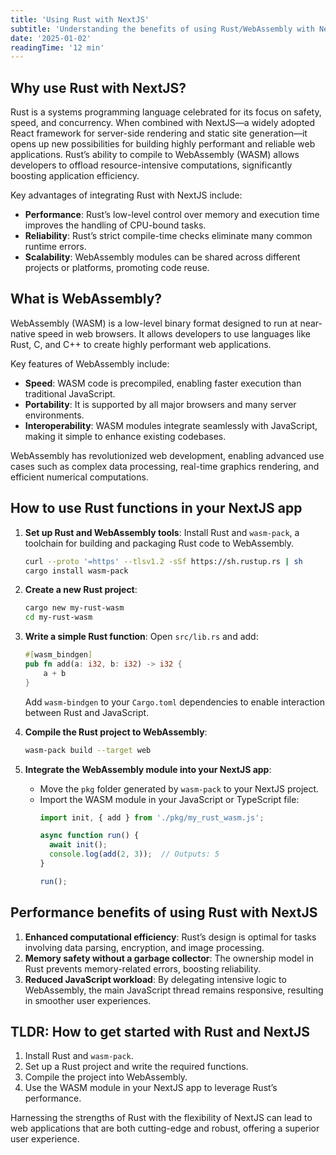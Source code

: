 ```yaml
---
title: 'Using Rust with NextJS'
subtitle: 'Understanding the benefits of using Rust/WebAssembly with NextJS'
date: '2025-01-02'
readingTime: '12 min'
---
```


## Why use Rust with NextJS?

Rust is a systems programming language celebrated for its focus on safety, speed, and concurrency. When combined with NextJS—a widely adopted React framework for server-side rendering and static site generation—it opens up new possibilities for building highly performant and reliable web applications. Rust’s ability to compile to WebAssembly (WASM) allows developers to offload resource-intensive computations, significantly boosting application efficiency.

Key advantages of integrating Rust with NextJS include:

- **Performance**: Rust’s low-level control over memory and execution time improves the handling of CPU-bound tasks.
- **Reliability**: Rust’s strict compile-time checks eliminate many common runtime errors.
- **Scalability**: WebAssembly modules can be shared across different projects or platforms, promoting code reuse.

## What is WebAssembly?

WebAssembly (WASM) is a low-level binary format designed to run at near-native speed in web browsers. It allows developers to use languages like Rust, C, and C++ to create highly performant web applications.

Key features of WebAssembly include:

- **Speed**: WASM code is precompiled, enabling faster execution than traditional JavaScript.
- **Portability**: It is supported by all major browsers and many server environments.
- **Interoperability**: WASM modules integrate seamlessly with JavaScript, making it simple to enhance existing codebases.

WebAssembly has revolutionized web development, enabling advanced use cases such as complex data processing, real-time graphics rendering, and efficient numerical computations.

## How to use Rust functions in your NextJS app

1. **Set up Rust and WebAssembly tools**: Install Rust and `wasm-pack`, a toolchain for building and packaging Rust code to WebAssembly.

   ```bash
   curl --proto '=https' --tlsv1.2 -sSf https://sh.rustup.rs | sh
   cargo install wasm-pack
   ```

2. **Create a new Rust project**:
   ```bash
   cargo new my-rust-wasm
   cd my-rust-wasm
   ```

3. **Write a simple Rust function**:
   Open `src/lib.rs` and add:
   ```rust
   #[wasm_bindgen]
   pub fn add(a: i32, b: i32) -> i32 {
       a + b
   }
   ```

   Add `wasm-bindgen` to your `Cargo.toml` dependencies to enable interaction between Rust and JavaScript.

4. **Compile the Rust project to WebAssembly**:
   ```bash
   wasm-pack build --target web
   ```

5. **Integrate the WebAssembly module into your NextJS app**:
   - Move the `pkg` folder generated by `wasm-pack` to your NextJS project.
   - Import the WASM module in your JavaScript or TypeScript file:
     ```javascript
     import init, { add } from './pkg/my_rust_wasm.js';

     async function run() {
       await init();
       console.log(add(2, 3));  // Outputs: 5
     }

     run();
     ```

## Performance benefits of using Rust with NextJS

1. **Enhanced computational efficiency**: Rust’s design is optimal for tasks involving data parsing, encryption, and image processing.
2. **Memory safety without a garbage collector**: The ownership model in Rust prevents memory-related errors, boosting reliability.
3. **Reduced JavaScript workload**: By delegating intensive logic to WebAssembly, the main JavaScript thread remains responsive, resulting in smoother user experiences.

## TLDR: How to get started with Rust and NextJS

1. Install Rust and `wasm-pack`.
2. Set up a Rust project and write the required functions.
3. Compile the project into WebAssembly.
4. Use the WASM module in your NextJS app to leverage Rust’s performance.

Harnessing the strengths of Rust with the flexibility of NextJS can lead to web applications that are both cutting-edge and robust, offering a superior user experience.


